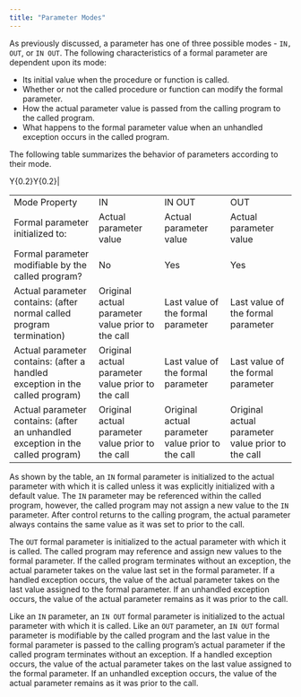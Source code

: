 ```yaml
---
title: "Parameter Modes"
---
```


As previously discussed, a parameter has one of three possible modes - `IN, OUT`, or `IN OUT`. The following characteristics of a formal parameter are dependent upon its mode:

  - Its initial value when the procedure or function is called.
  - Whether or not the called procedure or function can modify the formal parameter.
  - How the actual parameter value is passed from the calling program to the called program.
  - What happens to the formal parameter value when an unhandled exception occurs in the called program.

The following table summarizes the behavior of parameters according to their mode.

<div class="tabularcolumns">

Y{0.2}Y{0.2}|

</div>

|                                                                                 |                                                   |                                                   |                                                   |
| ------------------------------------------------------------------------------- | ------------------------------------------------- | ------------------------------------------------- | ------------------------------------------------- |
| Mode Property                                                                   | IN                                                | IN OUT                                            | OUT                                               |
| Formal parameter initialized to:                                                | Actual parameter value                            | Actual parameter value                            | Actual parameter value                            |
| Formal parameter modifiable by the called program?                              | No                                                | Yes                                               | Yes                                               |
| Actual parameter contains: (after normal called program termination)            | Original actual parameter value prior to the call | Last value of the formal parameter                | Last value of the formal parameter                |
| Actual parameter contains: (after a handled exception in the called program)    | Original actual parameter value prior to the call | Last value of the formal parameter                | Last value of the formal parameter                |
| Actual parameter contains: (after an unhandled exception in the called program) | Original actual parameter value prior to the call | Original actual parameter value prior to the call | Original actual parameter value prior to the call |

As shown by the table, an `IN` formal parameter is initialized to the actual parameter with which it is called unless it was explicitly initialized with a default value. The `IN` parameter may be referenced within the called program, however, the called program may not assign a new value to the `IN` parameter. After control returns to the calling program, the actual parameter always contains the same value as it was set to prior to the call.

The `OUT` formal parameter is initialized to the actual parameter with which it is called. The called program may reference and assign new values to the formal parameter. If the called program terminates without an exception, the actual parameter takes on the value last set in the formal parameter. If a handled exception occurs, the value of the actual parameter takes on the last value assigned to the formal parameter. If an unhandled exception occurs, the value of the actual parameter remains as it was prior to the call.

Like an `IN` parameter, an `IN OUT` formal parameter is initialized to the actual parameter with which it is called. Like an `OUT` parameter, an `IN OUT` formal parameter is modifiable by the called program and the last value in the formal parameter is passed to the calling program’s actual parameter if the called program terminates without an exception. If a handled exception occurs, the value of the actual parameter takes on the last value assigned to the formal parameter. If an unhandled exception occurs, the value of the actual parameter remains as it was prior to the call.
